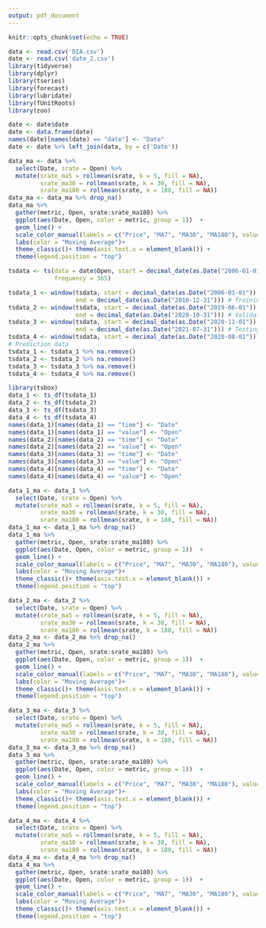 ---
output: pdf_document
---

```{r setup, include=FALSE}
knitr::opts_chunk$set(echo = TRUE)
```

```{r data library, echo=FALSE, warning=FALSE, message=FALSE}
data <- read.csv('DIA.csv')
date <- read.csv('date_2.csv')
library(tidyverse)
library(dplyr)
library(tseries)
library(forecast)
library(lubridate)
library(fUnitRoots)
library(zoo)
```

```{r reformate, echo=FALSE}
date <- date$date
date <- data.frame(date)
names(date)[names(date) == "date"] <- "Date"
date <- date %>% left_join(data, by = c('Date'))
```

```{r, overall moving average plot, echo = FALSE, fig.cap = 'Overall Moving Average Plot For DJIA Data'}
data_ma <- data %>%
  select(Date, srate = Open) %>%
  mutate(srate_ma5 = rollmean(srate, k = 5, fill = NA),
         srate_ma30 = rollmean(srate, k = 30, fill = NA),
         srate_ma180 = rollmean(srate, k = 180, fill = NA))
data_ma <- data_ma %>% drop_na()
data_ma %>%
  gather(metric, Open, srate:srate_ma180) %>%
  ggplot(aes(Date, Open, color = metric, group = 1))  +
  geom_line() + 
  scale_color_manual(labels = c("Price", "MA7", "MA30", "MA180"), values = c("blue", "red3", "orange", "green")) + 
  labs(color = "Moving Average")+
  theme_classic()+ theme(axis.text.x = element_blank()) + 
  theme(legend.position = "top") 
```

```{r, echo = FALSE}
tsdata <- ts(data = date$Open, start = decimal_date(as.Date("2006-01-01")), 
             frequency = 365)
```

```{r, echo = FALSE}
tsdata_1 <- window(tsdata, start = decimal_date(as.Date("2006-01-01")),
                   end = decimal_date(as.Date("2010-12-31"))) # Training data
tsdata_2 <- window(tsdata, start = decimal_date(as.Date("2019-06-01")),
                   end = decimal_date(as.Date("2020-10-31"))) # Validation data
tsdata_3 <- window(tsdata, start = decimal_date(as.Date("2020-11-01")),
                   end = decimal_date(as.Date("2021-07-31"))) # Testing data
tsdata_4 <- window(tsdata, start = decimal_date(as.Date("2020-08-01"))) 
# Prediction data
tsdata_1 <- tsdata_1 %>% na.remove()
tsdata_2 <- tsdata_2 %>% na.remove()
tsdata_3 <- tsdata_3 %>% na.remove()
tsdata_4 <- tsdata_4 %>% na.remove()
```

```{r, echo=FALSE, warning=FALSE, message=FALSE}
library(tsbox)
data_1 <- ts_df(tsdata_1)
data_2 <- ts_df(tsdata_2)
data_3 <- ts_df(tsdata_3)
data_4 <- ts_df(tsdata_4)
names(data_1)[names(data_1) == "time"] <- "Date"
names(data_1)[names(data_1) == "value"] <- "Open"
names(data_2)[names(data_2) == "time"] <- "Date"
names(data_2)[names(data_2) == "value"] <- "Open"
names(data_3)[names(data_3) == "time"] <- "Date"
names(data_3)[names(data_3) == "value"] <- "Open"
names(data_4)[names(data_4) == "time"] <- "Date"
names(data_4)[names(data_4) == "value"] <- "Open"
```

```{r, echo = FALSE, fig.cap = 'Overall Moving Average Plot For Training Data'}
data_1_ma <- data_1 %>%
  select(Date, srate = Open) %>%
  mutate(srate_ma5 = rollmean(srate, k = 5, fill = NA),
         srate_ma30 = rollmean(srate, k = 30, fill = NA),
         srate_ma180 = rollmean(srate, k = 180, fill = NA))
data_1_ma <- data_1_ma %>% drop_na()
data_1_ma %>%
  gather(metric, Open, srate:srate_ma180) %>%
  ggplot(aes(Date, Open, color = metric, group = 1))  +
  geom_line() + 
  scale_color_manual(labels = c("Price", "MA7", "MA30", "MA180"), values = c("blue", "red3", "orange", "green")) + 
  labs(color = "Moving Average")+
  theme_classic()+ theme(axis.text.x = element_blank()) + 
  theme(legend.position = "top") 
```

```{r, echo = FALSE, fig.cap = 'Overall Moving Average Plot For Validation Data'}
data_2_ma <- data_2 %>%
  select(Date, srate = Open) %>%
  mutate(srate_ma5 = rollmean(srate, k = 5, fill = NA),
         srate_ma30 = rollmean(srate, k = 30, fill = NA),
         srate_ma180 = rollmean(srate, k = 180, fill = NA))
data_2_ma <- data_2_ma %>% drop_na()
data_2_ma %>%
  gather(metric, Open, srate:srate_ma180) %>%
  ggplot(aes(Date, Open, color = metric, group = 1))  +
  geom_line() + 
  scale_color_manual(labels = c("Price", "MA7", "MA30", "MA180"), values = c("blue", "red3", "orange", "green")) + 
  labs(color = "Moving Average")+
  theme_classic()+ theme(axis.text.x = element_blank()) + 
  theme(legend.position = "top") 
```

```{r, echo = FALSE, fig.cap = 'Overall Moving Average Plot For Testing Data'}
data_3_ma <- data_3 %>%
  select(Date, srate = Open) %>%
  mutate(srate_ma5 = rollmean(srate, k = 5, fill = NA),
         srate_ma30 = rollmean(srate, k = 30, fill = NA),
         srate_ma180 = rollmean(srate, k = 180, fill = NA))
data_3_ma <- data_3_ma %>% drop_na()
data_3_ma %>%
  gather(metric, Open, srate:srate_ma180) %>%
  ggplot(aes(Date, Open, color = metric, group = 1))  +
  geom_line() + 
  scale_color_manual(labels = c("Price", "MA7", "MA30", "MA180"), values = c("blue", "red3", "orange", "green")) + 
  labs(color = "Moving Average")+
  theme_classic()+ theme(axis.text.x = element_blank()) + 
  theme(legend.position = "top") 
```

```{r, echo = FALSE, fig.cap = 'Overall Moving Average Plot For Prediction Data'}
data_4_ma <- data_4 %>%
  select(Date, srate = Open) %>%
  mutate(srate_ma5 = rollmean(srate, k = 5, fill = NA),
         srate_ma30 = rollmean(srate, k = 30, fill = NA),
         srate_ma180 = rollmean(srate, k = 180, fill = NA))
data_4_ma <- data_4_ma %>% drop_na()
data_4_ma %>%
  gather(metric, Open, srate:srate_ma180) %>%
  ggplot(aes(Date, Open, color = metric, group = 1))  +
  geom_line() + 
  scale_color_manual(labels = c("Price", "MA7", "MA30", "MA180"), values = c("blue", "red3", "orange", "green")) + 
  labs(color = "Moving Average")+
  theme_classic()+ theme(axis.text.x = element_blank()) + 
  theme(legend.position = "top") 
```

